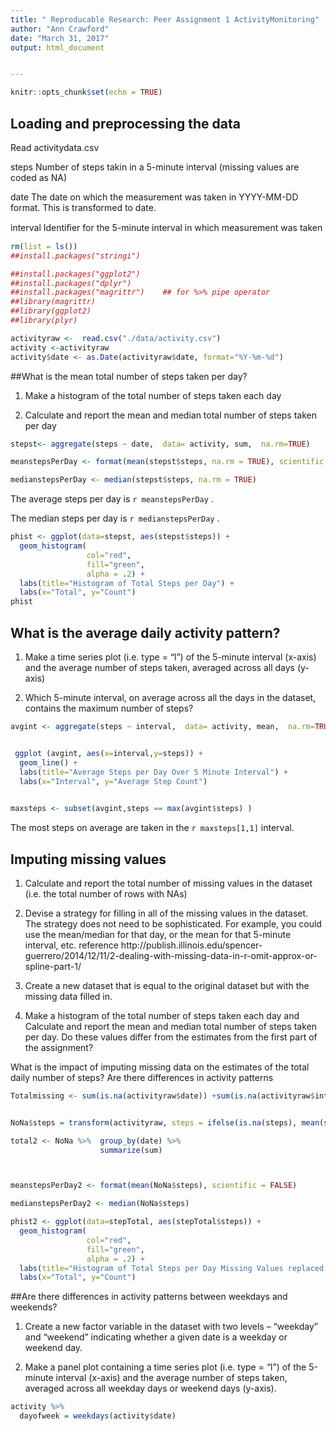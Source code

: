 ```yaml
---
title: " Reproducable Research: Peer Assignment 1 ActivityMonitoring"
author: "Ann Crawford"
date: "March 31, 2017"
output: html_document


---
```


```r
knitr::opts_chunk$set(echo = TRUE)
```

## Loading and preprocessing the data
Read activitydata.csv 

steps    Number of steps takin in a 5-minute interval (missing values are coded as NA) 

date     The date on which the measurement was taken in YYYY-MM-DD format.  This is transformed to date. 

interval Identiﬁer for the 5-minute interval in which measurement was taken


```r

rm(list = ls())
##install.packages("stringi")

##install.packages("ggplot2")
##install.packages("dplyr")
##install.packages("magrittr")    ## for %>% pipe operator 
##library(magrittr)
##library(ggplot2)
##library(plyr)

activityraw <-  read.csv("./data/activity.csv")
activity <-activityraw
activity$date <- as.Date(activityraw$date, format="%Y-%m-%d")
```


##What is the mean total number of steps taken per day?

1. Make a histogram of the total number of steps taken each day

2. Calculate and report the mean and median total number of steps taken
per day

```r

stepst<- aggregate(steps ~ date,  data= activity, sum,  na.rm=TRUE)

meanstepsPerDay <- format(mean(stepst$steps, na.rm = TRUE), scientific = FALSE)

medianstepsPerDay <- median(stepst$steps, na.rm = TRUE)

```
The average steps per day is `r meanstepsPerDay`  .

The median steps per day is `r medianstepsPerDay` .

```r
phist <- ggplot(data=stepst, aes(stepst$steps)) + 
  geom_histogram(
                 col="red", 
                 fill="green", 
                 alpha = .2) + 
  labs(title="Histogram of Total Steps per Day") +
  labs(x="Total", y="Count") 
phist

```

## What is the average daily activity pattern?

1. Make a time series plot (i.e. type = "l") of the 5-minute interval (x-axis)
and the average number of steps taken, averaged across all days (y-axis)

2. Which 5-minute interval, on average across all the days in the dataset,
contains the maximum number of steps?

```r

avgint <- aggregate(steps ~ interval,  data= activity, mean,  na.rm=TRUE)


 ggplot (avgint, aes(x=interval,y=steps)) + 
  geom_line() +
  labs(title="Average Steps per Day Over 5 Minute Interval") +
  labs(x="Interval", y="Average Step Count") 
 

maxsteps <- subset(avgint,steps == max(avgint$steps) )

```

The most steps on average are taken in the `r maxsteps[1,1] ` interval. 

## Imputing missing values

1. Calculate and report the total number of missing values in the dataset
(i.e. the total number of rows with NAs)

2. Devise a strategy for filling in all of the missing values in the dataset. The
strategy does not need to be sophisticated. For example, you could use
the mean/median for that day, or the mean for that 5-minute interval, etc.
reference http://publish.illinois.edu/spencer-guerrero/2014/12/11/2-dealing-with-missing-data-in-r-omit-approx-or-spline-part-1/


3. Create a new dataset that is equal to the original dataset but with the
missing data filled in.

4. Make a histogram of the total number of steps taken each day and Calculate
and report the mean and median total number of steps taken per day. Do
these values differ from the estimates from the first part of the assignment?

What is the impact of imputing missing data on the estimates of the total
daily number of steps?
Are there differences in activity patterns

```r
Totalmissing <- sum(is.na(activityraw$date)) +sum(is.na(activityraw$interval)) + sum(is.na(activityraw$steps))


NoNa$steps = transform(activityraw, steps = ifelse(is.na(steps), mean(steps, na.rm=TRUE), steps))

total2 <- NoNa %>%  group_by(date) %>%
                    summarize(sum)



meanstepsPerDay2 <- format(mean(NoNa$steps), scientific = FALSE)

medianstepsPerDay2 <- median(NoNa$steps)

phist2 <- ggplot(data=stepTotal, aes(stepTotal$steps)) + 
  geom_histogram(
                 col="red", 
                 fill="green", 
                 alpha = .2) + 
  labs(title="Histogram of Total Steps per Day Missing Values replaced with average steps") +
  labs(x="Total", y="Count") 
```

##Are there differences in activity patterns between weekdays and weekends?

1. Create a new factor variable in the dataset with two levels – “weekday”
and “weekend” indicating whether a given date is a weekday or weekend
day.

2. Make a panel plot containing a time series plot (i.e. type = "l") of the
5-minute interval (x-axis) and the average number of steps taken, averaged
across all weekday days or weekend days (y-axis). 

```r

activity %>% 
  dayofweek = weekdays(activity$date)




```